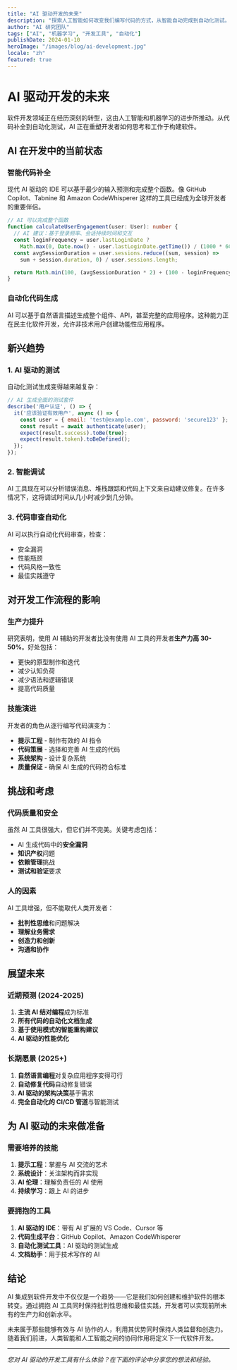 ```yaml
---
title: "AI 驱动开发的未来"
description: "探索人工智能如何改变我们编写代码的方式，从智能自动完成到自动化测试。"
author: "AI 研究团队"
tags: ["AI", "机器学习", "开发工具", "自动化"]
publishDate: 2024-01-10
heroImage: "/images/blog/ai-development.jpg"
locale: "zh"
featured: true
---
```


# AI 驱动开发的未来

软件开发领域正在经历深刻的转型，这由人工智能和机器学习的进步所推动。从代码补全到自动化测试，AI 正在重塑开发者如何思考和工作于构建软件。

## AI 在开发中的当前状态

### 智能代码补全

现代 AI 驱动的 IDE 可以基于最少的输入预测和完成整个函数。像 GitHub Copilot、Tabnine 和 Amazon CodeWhisperer 这样的工具已经成为全球开发者的重要伴侣。

```typescript
// AI 可以完成整个函数
function calculateUserEngagement(user: User): number {
  // AI 建议：基于登录频率、会话持续时间和交互
  const loginFrequency = user.lastLoginDate ?
    Math.max(0, Date.now() - user.lastLoginDate.getTime()) / (1000 * 60 * 60 * 24) : 0;
  const avgSessionDuration = user.sessions.reduce((sum, session) =>
    sum + session.duration, 0) / user.sessions.length;

  return Math.min(100, (avgSessionDuration * 2) + (100 - loginFrequency * 0.5));
}
```

### 自动化代码生成

AI 可以基于自然语言描述生成整个组件、API，甚至完整的应用程序。这种能力正在民主化软件开发，允许非技术用户创建功能性应用程序。

## 新兴趋势

### 1. AI 驱动的测试

自动化测试生成变得越来越复杂：

```javascript
// AI 生成全面的测试套件
describe('用户认证', () => {
  it('应该验证有效用户', async () => {
    const user = { email: 'test@example.com', password: 'secure123' };
    const result = await authenticate(user);
    expect(result.success).toBe(true);
    expect(result.token).toBeDefined();
  });
});
```

### 2. 智能调试

AI 工具现在可以分析错误消息、堆栈跟踪和代码上下文来自动建议修复。在许多情况下，这将调试时间从几小时减少到几分钟。

### 3. 代码审查自动化

AI 可以执行自动化代码审查，检查：
- 安全漏洞
- 性能瓶颈
- 代码风格一致性
- 最佳实践遵守

## 对开发工作流程的影响

### 生产力提升

研究表明，使用 AI 辅助的开发者比没有使用 AI 工具的开发者**生产力高 30-50%**。好处包括：

- 更快的原型制作和迭代
- 减少认知负荷
- 减少语法和逻辑错误
- 提高代码质量

### 技能演进

开发者的角色从逐行编写代码演变为：
- **提示工程** - 制作有效的 AI 指令
- **代码策展** - 选择和完善 AI 生成的代码
- **系统架构** - 设计复杂系统
- **质量保证** - 确保 AI 生成的代码符合标准

## 挑战和考虑

### 代码质量和安全

虽然 AI 工具很强大，但它们并不完美。关键考虑包括：

- AI 生成代码中的**安全漏洞**
- **知识产权**问题
- **依赖管理**挑战
- **测试和验证**要求

### 人的因素

AI 工具增强，但不能取代人类开发者：
- **批判性思维**和问题解决
- **理解业务需求**
- **创造力和创新**
- **沟通和协作**

## 展望未来

### 近期预测 (2024-2025)

1. **主流 AI 结对编程**成为标准
2. **所有代码的自动化文档生成**
3. **基于使用模式的智能重构建议**
4. **AI 驱动的性能优化**

### 长期愿景 (2025+)

1. **自然语言编程**对复杂应用程序变得可行
2. **自动修复代码**自动修复错误
3. **AI 驱动的架构决策**基于需求
4. **完全自动化的 CI/CD 管道**与智能测试

## 为 AI 驱动的未来做准备

### 需要培养的技能

1. **提示工程**：掌握与 AI 交流的艺术
2. **系统设计**：关注架构而非实现
3. **AI 伦理**：理解负责任的 AI 使用
4. **持续学习**：跟上 AI 的进步

### 要拥抱的工具

1. **AI 驱动的 IDE**：带有 AI 扩展的 VS Code、Cursor 等
2. **代码生成平台**：GitHub Copilot、Amazon CodeWhisperer
3. **自动化测试工具**：AI 驱动的测试生成
4. **文档助手**：用于技术写作的 AI

## 结论

AI 集成到软件开发中不仅仅是一个趋势——它是我们如何创建和维护软件的根本转变。通过拥抱 AI 工具同时保持批判性思维和最佳实践，开发者可以实现前所未有的生产力和创新水平。

未来属于那些能够有效与 AI 协作的人，利用其优势同时保持人类监督和创造力。随着我们前进，人类智能和人工智能之间的协同作用将定义下一代软件开发。

---

*您对 AI 驱动的开发工具有什么体验？在下面的评论中分享您的想法和经验。*